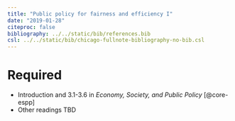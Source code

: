 ```yaml
---
title: "Public policy for fairness and efficiency I"
date: "2019-01-28"
citeproc: false
bibliography: ../../static/bib/references.bib
csl: ../../static/bib/chicago-fullnote-bibliography-no-bib.csl
---
```


# Required

- <i class="fas fa-book"></i> Introduction and 3.1-3.6 in *Economy, Society, and Public Policy* [@core-espp]
- Other readings TBD
